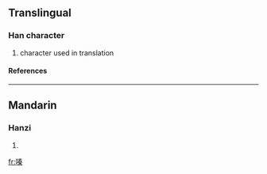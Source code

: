 ==Translingual==
===Han character===
{{Han char|rn=30|rad=口|as=10|sn=13|four=|canj=口手大木 (RQKD)}}
# character used in translation
====References====
{{Han ref|kx=0204.111|hdz=10664.030|uh=55EA|ud=21994}}
----
==Mandarin==
===Hanzi===
{{cmn-hanzi|pin=[[qín]] (qin2)|wg=ch'in<sup>2</sup>}}
# {{defn|Mandarin}}

[[fr:嗪]]